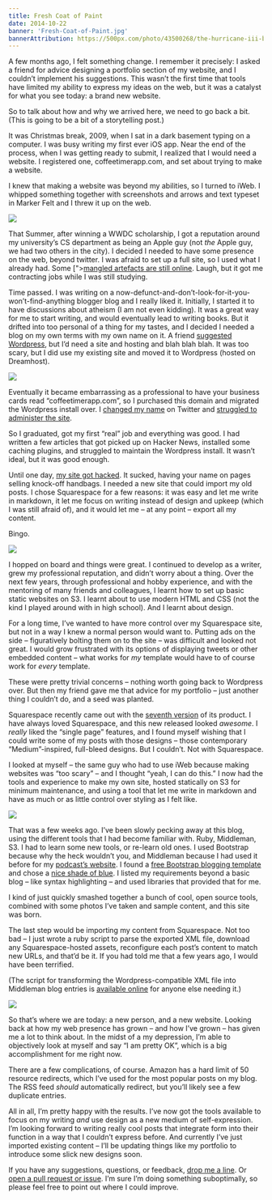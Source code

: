 ```yaml
---
title: Fresh Coat of Paint
date: 2014-10-22
banner: 'Fresh-Coat-of-Paint.jpg'
bannerAttribution: https://500px.com/photo/43500268/the-hurricane-iii-by-ash-furrow
---
```


A few months ago, I felt something change. I remember it precisely: I asked a friend for advice designing a portfolio section of my website, and I couldn’t implement his suggestions. This wasn’t the first time that tools have limited my ability to express my ideas on the web, but it was a catalyst for what you see today: a brand new website.

So to talk about how and why we arrived here, we need to go back a bit. (This is going to be a bit of a storytelling post.)

It was Christmas break, 2009, when I sat in a dark basement typing on a computer. I was busy writing my first ever iOS app. Near the end of the process, when I was getting ready to submit, I realized that I would need a website. I registered one, coffeetimerapp.com, and set about trying to make a website.

I knew that making a website was beyond my abilities, so I turned to iWeb. I whipped something together with screenshots and arrows and text typeset in Marker Felt and I threw it up on the web.

![](./wwdc2010.jpg)

That Summer, after winning a WWDC scholarship, I got a reputation around my university’s CS department as being an Apple guy (not _the_ Apple guy, we had two others in the city). I decided I needed to have some presence on the web, beyond twitter. I was afraid to set up a full site, so I used what I already had. Some [">[mangled artefacts are still online](http://web.archive.org/web/20101118104908/http://coffeetimerapp.com/CoffeeTimer/Ash_Furrow.html). Laugh, but it got me contracting jobs while I was still studying.

Time passed. I was writing on a now-defunct-and-don’t-look-for-it-you-won’t-find-anything blogger blog and I really liked it. Initially, I started it to have discussions about atheism (I am not even kidding). It was a great way for me to start writing, and would eventually lead to writing books. But it drifted into too personal of a thing for my tastes, and I decided I needed a blog on my own terms with my own name on it. A friend [suggested Wordpress](/blog/professional-site), but I’d need a site and hosting and blah blah blah. It was too scary, but I did use my existing site and moved it to Wordpress (hosted on Dreamhost).

![](./wordpress.png)

Eventually it became embarrassing as a professional to have your business cards read “coffeetimerapp.com”, so I purchased this domain and migrated the Wordpress install over. I [changed my name](/blog/twitter-name-change) on Twitter and [struggled to administer the site](/blog/site-change).

So I graduated, got my first “real” job and everything was good. I had written a few articles that got picked up on Hacker News, installed some caching plugins, and struggled to maintain the Wordpress install. It wasn’t ideal, but it was good enough.

Until one day, [my site got hacked](/blog/moved-away-from-wordpress). It sucked, having your name on pages selling knock-off handbags. I needed a new site that could import my old posts. I chose Squarespace for a few reasons: it was easy and let me write in markdown, it let me focus on writing instead of design and upkeep (which I was still afraid of), and it would let me – at any point – export all my content.

Bingo.

![](./squarespace.png)

I hopped on board and things were great. I continued to develop as a writer, grew my professional reputation, and didn’t worry about a thing. Over the next few years, through professional and hobby experience, and with the mentoring of many friends and colleagues, I learnt how to set up basic static websites on S3. I learnt about to use modern HTML and CSS (not the kind I played around with in high school). And I learnt about design.

For a long time, I’ve wanted to have more control over my Squarespace site, but not in a way I knew a normal person would want to. Putting ads on the side – figuratively bolting them on to the site – was difficult and looked not great. I would grow frustrated with its options of displaying tweets or other embedded content – what works for _my_ template would have to of course work for _every_ template.

These were pretty trivial concerns – nothing worth going back to Wordpress over. But then my friend gave me that advice for my portfolio – just another thing I couldn’t do, and a seed was planted.

Squarespace recently came out with the [seventh version](http://www.squarespace.com/seven/) of its product. I have always loved Squarespace, and this new released looked _awesome_. I _really_ liked the “single page” features, and I found myself wishing that I could write some of my posts with those designs – those contemporary “Medium”-inspired, full-bleed designs. But I couldn’t. Not with Squarespace.

I looked at myself – the same guy who had to use iWeb because making websites was “too scary” – and I thought “yeah, I can do this.” I now had the tools and experience to make my own site, hosted statically on S3 for minimum maintenance, and using a tool that let me write in markdown and have as much or as little control over styling as I felt like.

![](./middleman.png)

That was a few weeks ago. I’ve been slowly pecking away at this blog, using the different tools that I had become familiar with. Ruby, Middleman, S3. I had to learn some new tools, or re-learn old ones. I used Bootstrap because why the heck wouldn’t you, and Middleman because I had used it before for my [podcast’s website](http://notificationcenter.tv). I found a [free Bootstrap blogging template](http://startbootstrap.com/template-overviews/clean-blog/) and chose a [nice shade of blue](http://www.colourlovers.com/color/398CCC/Walton). I listed my requirements beyond a basic blog – like syntax highlighting – and used libraries that provided that for me.

I kind of just quickly smashed together a bunch of cool, open source tools, combined with some photos I’ve taken and sample content, and this site was born.

The last step would be importing my content from Squarespace. Not too bad – I just wrote a ruby script to parse the exported XML file, download any Squarespace-hosted assets, reconfigure each post’s content to match new URLs, and that’d be it. If you had told me that a few years ago, I would have been terrified.

(The script for transforming the Wordpress-compatible XML file into Middleman blog entries is [available online](https://gist.github.com/AshFurrow/ea1e354fba72bb4cc533) for anyone else needing it.)

![](./macvoices.jpg)

So that’s where we are today: a new person, and a new website. Looking back at how my web presence has grown – and how I’ve grown – has given me a lot to think about. In the midst of a my depression, I’m able to objectively look at myself and say “I am pretty OK”, which is a big accomplishment for me right now.

There are a few complications, of course. Amazon has a hard limit of 50 resource redirects, which I’ve used for the most popular posts on my blog. The RSS feed _should_ automatically redirect, but you’ll likely see a few duplicate entries.

All in all, I’m pretty happy with the results. I’ve now got the tools available to focus on my writing _and_ use design as a new medium of self-expression. I’m looking forward to writing really cool posts that integrate form into their function in a way that I couldn’t express before. And currently I’ve just imported existing content – I’ll be updating things like my portfolio to introduce some slick new designs soon.

If you have any suggestions, questions, or feedback, [drop me a line](http://twitter.com/ashfurrow). Or [open a pull request or issue](https://github.com/AshFurrow/blog). I’m sure I’m doing something suboptimally, so please feel free to point out where I could improve.
